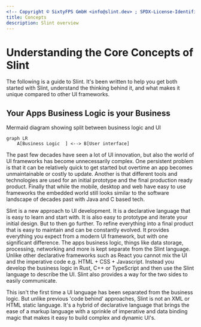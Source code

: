 ```yaml
---
<!-- Copyright © SixtyFPS GmbH <info@slint.dev> ; SPDX-License-Identifier: MIT -->
title: Concepts
description: Slint overview
---
```



# Understanding the Core Concepts of Slint

The following is a guide to Slint. It's been written to help you get both started 
with Slint, understand the thinking behind it, and what makes it unique compared 
to other UI frameworks.


## Your Apps Business Logic is your Business

Mermaid diagram showing split between business logic and UI
```mermaid
graph LR
    A[Business Logic  ] <--> B[User interface]
```

The past few decades have seen a lot of UI innovation, but also the world of UI frameworks 
has become unnecessarily complex. One persistent problem is that it can be relatively quick
to get started but overtime an app becomes unmaintainable or costly to update. Another is
that different tools and technologies are used for an initial prototype and the final production
ready product. Finally that while the mobile, desktop and web have easy to use frameworks the
embedded world still looks similar to the software landscape of decades past with Java and C based
tech. 

Slint is a new approach to UI development. It is a declarative language that is easy to learn and 
start with. It is also easy to prototype and iterate your initial design. But to then go further. 
To refine everything into a final product that is easy to maintain and can be constantly evolved.
It provides everything you expect from a modern UI framework, but with one significant difference.
The apps business logic, things like data storage, processing, networking and more is kept separate
from the Slint language. Unlike other declarative frameworks such as React you cannot mix the UI
and the imperative code e.g. HTML + CSS + Javascript. Instead you develop the business logic in Rust, 
C++ or TypeScript and then use the Slint language to describe the UI. Slint also provides a way 
for the two sides to easily communicate.

This isn't the first time a UI language has been separated from the business logic. But unlike
previous 'code behind' approaches, Slint is not an XML or HTML static language. It's a hybrid
of declarative language that brings the ease of a markup language with a sprinkle of imperative
and data binding magic that makes it easy to build complex and dynamic UI's.
